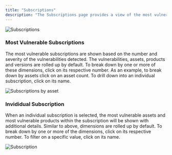 ```yaml
---
title: "Subscriptions"
description: "The Subscriptions page provides a view of the most vulnerable subscriptions.  It supports breaking down by different dimensions and drilling down into an individual subscription."
---
```


<Frame type="glass">
  <img src="/images/subscriptions.png" alt="Subscriptions" />
</Frame>

### Most Vulnerable Subscriptions

The most vulnerable subscriptions are shown based on the number and severity of the vulnerabilities detected.  The vulnerabilities, assets, products and versions are rolled up by default.  To break down by one or more of these dimensions, click on its respective number.  As an example, to break down by assets click on an asset count.  To drill down into an individual subscription, click on its name.

<Frame type="glass">
  <img src="/images/subscriptions-by-asset.png" alt="Subscriptions by asset" />
</Frame>

### Invididual Subscription

When an individual subscription is selected, the most vulnerable assets and most vulnerable products within the subscription will be shown with additional details.  Similar to above, dimensions are rolled up by default.  To break down by one or more of the dimensions, click on its respective number.  To filter on a specific value, click on its name.

<Frame type="glass">
  <img src="/images/subscription.png" alt="Subscription" />
</Frame>
